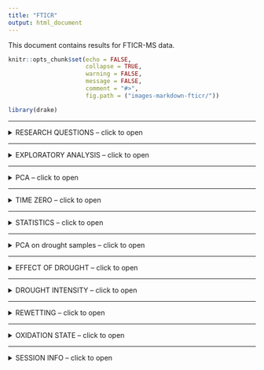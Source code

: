 ```yaml
---
title: "FTICR"
output: html_document
---
```


This document contains results for FTICR-MS data.

```r
knitr::opts_chunk$set(echo = FALSE,
                      collapse = TRUE,
                      warning = FALSE,
                      message = FALSE,
                      comment = "#>",
                      fig.path = ("images-markdown-fticr/"))

library(drake)
```

---

<details>
  <summary>RESEARCH QUESTIONS -- click to open</summary>

1. effect of drought duration?
1. effect of drought intensity? **CW** (constant weight drying) vs. **FAD** (forced air drying, more intense)
1. effect of post-drought rewetting? instant rewet (no saturation) vs. 2 week saturation
1. difference by site?
1. difference by soil depth? 0-5 cm vs. 5cm-end

</details>

---

<details>
  <summary>EXPLORATORY ANALYSIS -- click to open</summary>

## EXPLORATORY ANALYSIS
### Van Krevelen domains
```r
readd(gg_vankrevelen_domains)
```

### Van Krevelen plots by treatment
```r
readd(gg_vankrevelens)$gg_cpcrw_all
readd(gg_vankrevelens)$gg_sr_all
```

### RELATIVE ABUNDANCE

```r
readd(gg_relabund_bar)$relabund_bar_trt
```

</details>

---

<details>
  <summary>PCA -- click to open</summary>

## PCA

```r
readd(gg_pca)
```

</details>

---

<details>
  <summary>TIME ZERO -- click to open</summary>

## TIME ZERO SAMPLES
### Van Krevelen plots
```r
readd(gg_vk_timezero)
```

### PCA

```r
readd(gg_pca_tzero)
```

### PERMANOVA
```r
readd(fticr_permanova_tzero)
```

### Relative abundance
```r
readd(gg_relabund_bar)$relabund_bar_tzero
```

class-wise ANOVA: 

- aromatic, condensed aromatic influenced by Site and depth
- aliphatic, lignin did not change significantly by Site or depth

</details>

---

<details>
  <summary>STATISTICS -- click to open</summary>

## STATISTICS
### PERMANOVA
```r
readd(fticr_permanova)
```

PERMANOVA results for *drought samples only*. i.e. no time zero

- All variables showed a significant influence on WEOC composition. 
- Saturation and depth were the strongest predictors, each accounting for **~28 %** of total variation (see `R2` column). 
- Site, drought length, drought intensity were significant, but each accounted only for 2-3 % of total variation. 

</details>

---

<details>
  <summary>PCA on drought samples -- click to open</summary>
  
## PCA2

```r
readd(gg_pca2)
```

</details>

--- 



<details>
  <summary>EFFECT OF DROUGHT -- click to open</summary>

## HOW DID DROUGHT SAMPLES COMPARE TO TIME ZERO?
```r
readd(gg_vk_tzero_diff)
```


</details>

---


<details>
  <summary>DROUGHT INTENSITY -- click to open</summary>

## HOW DID DRYING (CW VS. FAD) INFLUENCE CHEMISTRY?
```r
readd(gg_vankrevelens)$gg_cpcrw_drying
readd(gg_vankrevelens)$gg_sr_drying
```

```r
readd(gg_vk_newpeaks_drying)
```



</details>

---

<details>
  <summary>REWETTING -- click to open</summary>

## HOW DID WETTING (INSTANT REWET VS. SATURATION INCUBATION) INFLUENCE CHEMISTRY?
```r
readd(gg_vk_newpeaks_saturation)
```

</details>

---

<details>
  <summary>OXIDATION STATE -- click to open</summary>
  
## NOSC

NOSC by drying
```r
readd(gg_nosc)$nosc_by_drying
```

NOSC by saturation
```r
readd(gg_nosc)$nosc_by_drying
```

</details>

---


<details>
  <summary>SESSION INFO -- click to open</summary>

date run: `r Sys.Date()`

```r
sessionInfo()
```

</details>
